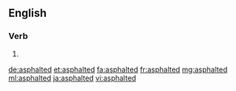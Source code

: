 ==English==

===Verb===
{{head|en|verb form}}

# {{en-past of|asphalt}}

[[de:asphalted]]
[[et:asphalted]]
[[fa:asphalted]]
[[fr:asphalted]]
[[mg:asphalted]]
[[ml:asphalted]]
[[ja:asphalted]]
[[vi:asphalted]]